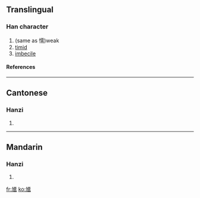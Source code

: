 ==Translingual==
===Han character===
{{Han char|rn=5|rad=乙|as=10|sn=11|four=|canj=大弓一月大 (KNMBK)}}
# (same as 懦)weak
# [[timid]]
# [[imbecile]]
====References====
{{Han ref|kx=0084.310|hdz=42813.010|uh=3421|ud=13345}}

----
==Cantonese==
===Hanzi===
{{yue-hanzi|jyut=|y=no6}}
# {{defn|Cantonese}}

----
==Mandarin==
===Hanzi===
{{cmn-hanzi|pin=[[nuò]] ([[nuo4]])|wg=no<sup>4</sup>}}
# {{defn|Mandarin}}

[[fr:㐡]]
[[ko:㐡]]